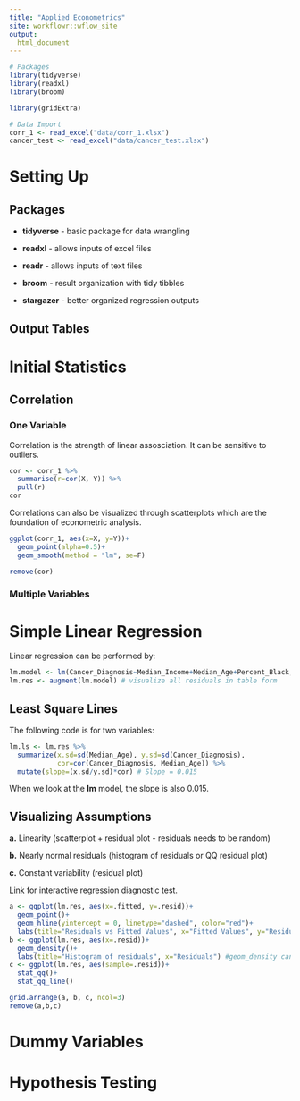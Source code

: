 ```yaml
---
title: "Applied Econometrics"
site: workflowr::wflow_site
output:  
  html_document
---
```


```r
# Packages
library(tidyverse)
library(readxl)
library(broom)

library(gridExtra)
```

```r
# Data Import
corr_1 <- read_excel("data/corr_1.xlsx")
cancer_test <- read_excel("data/cancer_test.xlsx")
```

# Setting Up

## Packages 
* **tidyverse** - basic package for data wrangling

* **readxl** - allows inputs of excel files

* **readr** - allows inputs of text files

* **broom** - result organization with tidy tibbles

* **stargazer** - better organized regression outputs 


## Output Tables

# Initial Statistics

## Correlation

### One Variable

Correlation is the strength of linear assosciation. It can be sensitive to outliers.
```r
cor <- corr_1 %>% 
  summarise(r=cor(X, Y)) %>% 
  pull(r)
cor
```
Correlations can also be visualized through scatterplots which are the foundation of econometric analysis. 
```r
ggplot(corr_1, aes(x=X, y=Y))+
  geom_point(alpha=0.5)+
  geom_smooth(method = "lm", se=F)
```
```r
remove(cor)
```

### Multiple Variables

# Simple Linear Regression
Linear regression can be performed by:
```r
lm.model <- lm(Cancer_Diagnosis~Median_Income+Median_Age+Percent_Black, data=cancer_test)
lm.res <- augment(lm.model) # visualize all residuals in table form
```

## Least Square Lines
The following code is for two variables:
```r
lm.ls <- lm.res %>% 
  summarize(x.sd=sd(Median_Age), y.sd=sd(Cancer_Diagnosis),
            cor=cor(Cancer_Diagnosis, Median_Age)) %>%
  mutate(slope=(x.sd/y.sd)*cor) # Slope = 0.015
```
When we look at the **lm** model, the slope is also 0.015.

## Visualizing Assumptions 

**a.** Linearity (scatterplot + residual plot - residuals needs to be random)

**b.** Nearly normal residuals (histogram of residuals or QQ residual plot)

**c.** Constant variability (residual plot)

[Link](https://gallery.shinyapps.io/slr_diag/) for interactive regression diagnostic test. 

```r
a <- ggplot(lm.res, aes(x=.fitted, y=.resid))+
  geom_point()+
  geom_hline(yintercept = 0, linetype="dashed", color="red")+
  labs(title="Residuals vs Fitted Values", x="Fitted Values", y="Residuals")
b <- ggplot(lm.res, aes(x=.resid))+
  geom_density()+
  labs(title="Histogram of residuals", x="Residuals") #geom_density can also be added
c <- ggplot(lm.res, aes(sample=.resid))+
  stat_qq()+
  stat_qq_line()
```
```r
grid.arrange(a, b, c, ncol=3)
remove(a,b,c)
```

# Dummy Variables

# Hypothesis Testing








